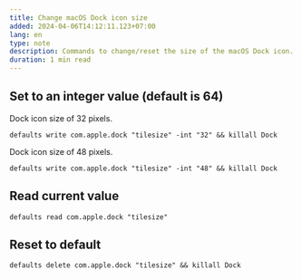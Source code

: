 ```yaml
---
title: Change macOS Dock icon size
added: 2024-04-06T14:12:11.123+07:00
lang: en
type: note
description: Commands to change/reset the size of the macOS Dock icon.
duration: 1 min read
---
```


## Set to an integer value (default is 64)

Dock icon size of 32 pixels.

```shell
defaults write com.apple.dock "tilesize" -int "32" && killall Dock
```

Dock icon size of 48 pixels.

```shell
defaults write com.apple.dock "tilesize" -int "48" && killall Dock
```

## Read current value

```shell
defaults read com.apple.dock "tilesize"
```

## Reset to default

```shell
defaults delete com.apple.dock "tilesize" && killall Dock
```
